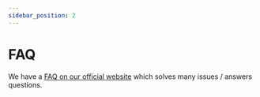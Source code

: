 ```yaml
---
sidebar_position: 2
---
```


# FAQ

We have a [FAQ on our official website](https://pacprotocol.com/network-product/faq) which solves many issues / answers questions.